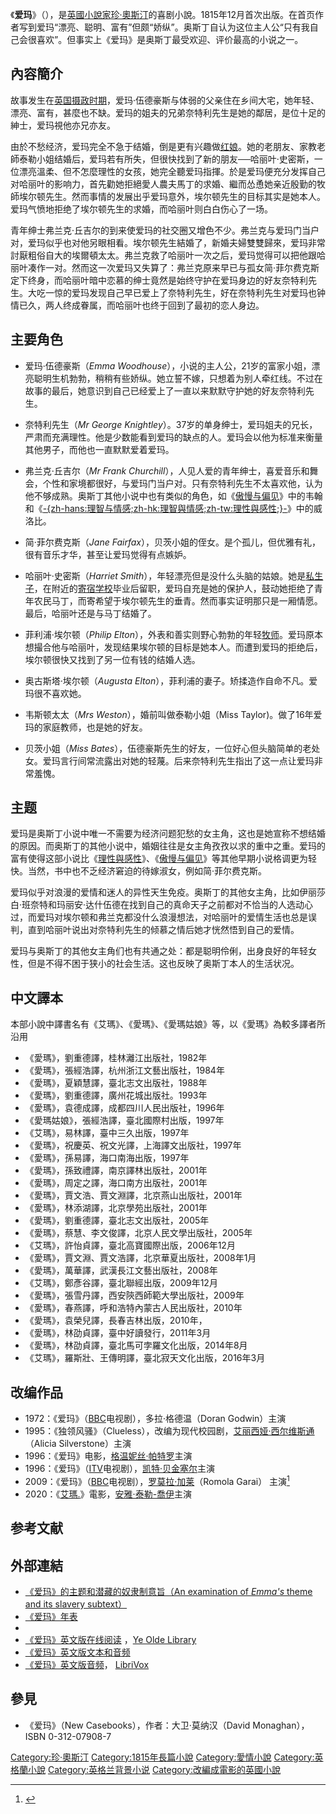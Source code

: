 {{Otheruses|subject=19世紀英國简·奥斯丁的小說|other=原文名稱同名的日本漫畫|艾瑪 (漫畫)}}
{{infobox Book | <!-- See Wikipedia:WikiProject_Novels or Wikipedia:WikiProject_Books -->
| name          = 爱玛
| image         = 
| image caption = 
| title_orig    = Emma
| translator    = 
| author        = [[珍·奥斯汀|珍·奥斯汀]]
| cover_artist  = 
| country       = [[英國|英國]]
| language      = [[英语|英语]]
| series        = 
| genre         = [[小說|小說]]
| publisher     = A. Bertrand
| release_date  = 1816年
| media_type    = 印刷（精裝本和平裝本）
| pages         = 
| isbn          = NA
| preceded_by   = [[曼斯菲爾德莊園|曼斯菲爾德莊園]]（''Mansfield Park''）
| followed_by   = [[諾桑覺寺|諾桑覺寺]]（''Northanger Abbey''）
}}

《'''爱玛'''》（{{lang-en|''Emma''}}），是[[英國|英國]][[小說家|小說家]][[珍·奧斯汀|珍·奧斯汀]]的喜剧小說。1815年12月首次出版。在首页作者写到爱玛“漂亮、聪明、富有”但颇“娇纵”。奥斯丁自认为这位主人公“只有我自己会很喜欢”。但事实上《爱玛》是奥斯丁最受欢迎、评价最高的小说之一。

== 內容簡介 ==
故事发生在[[英国摄政时期|英国摄政时期]]，爱玛·伍德豪斯与体弱的父亲住在乡间大宅，她年轻、漂亮、富有，甚麼也不缺。爱玛的姐夫的兄弟奈特利先生是她的鄰居，是位十足的紳士，爱玛視他亦兄亦友。

由於不愁经济，爱玛完全不急于结婚，倒是更有兴趣做[[红娘|红娘]]。她的老朋友、家教老師泰勒小姐结婚后，爱玛若有所失，但很快找到了新的朋友──哈丽叶·史密斯，一位漂亮溫柔、但不怎麼理性的女孩，她完全聽爱玛指揮。於是爱玛便充分发挥自己对哈丽叶的影响力，首先勸她拒絕愛人農夫馬丁的求婚、繼而怂恿她亲近殷勤的牧師埃尔顿先生。然而事情的发展出乎爱玛意外，埃尔顿先生的目标其实是她本人。爱玛气愤地拒绝了埃尔顿先生的求婚，而哈丽叶则白白伤心了一场。

青年绅士弗兰克·丘吉尔的到来使爱玛的社交圈又增色不少。弗兰克与爱玛门当户对，爱玛似乎也对他另眼相看。埃尔顿先生結婚了，新婚夫婦雙雙歸來，爱玛非常討厭粗俗自大的埃爾頓太太。弗兰克救了哈丽叶一次之后，爱玛觉得可以把他跟哈丽叶凑作一对。然而这一次爱玛又失算了：弗兰克原来早已与孤女简·菲尔费克斯定下终身，而哈丽叶暗中恋慕的绅士竟然是始终守护在爱玛身边的好友奈特利先生。大吃一惊的爱玛发现自己早已爱上了奈特利先生，好在奈特利先生对爱玛也钟情已久，两人终成眷属，而哈丽叶也终于回到了最初的恋人身边。

== 主要角色 ==
*爱玛·伍德豪斯（''Emma Woodhouse''），小说的主人公，21岁的富家小姐，漂亮聪明生机勃勃，稍稍有些娇纵。她立誓不嫁，只想着为别人牵红线。不过在故事的最后，她意识到自己已经爱上了一直以来默默守护她的好友奈特利先生。
  
*奈特利先生（''Mr George Knightley''）。37岁的单身绅士，爱玛姐夫的兄长，严肃而充满理性。他是少数能看到爱玛的缺点的人。爱玛会以他为标准来衡量其他男子，而他也一直默默爱着爱玛。

*弗兰克·丘吉尔（''Mr Frank Churchill''），人见人爱的青年绅士，喜爱音乐和舞会，个性和家境都很好，与爱玛门当户对。只有奈特利先生不太喜欢他，认为他不够成熟。奥斯丁其他小说中也有类似的角色，如《[[傲慢与偏见|傲慢与偏见]]》中的韦翰和《[[理性與感性|-{zh-hans:理智与情感;zh-hk:理智與情感;zh-tw:理性與感性;}-]]》中的威洛比。
 
*简·菲尔费克斯（''Jane Fairfax''），贝茨小姐的侄女。是个孤儿，但优雅有礼，很有音乐才华，甚至让爱玛觉得有点嫉妒。

*哈丽叶·史密斯（''Harriet Smith''），年轻漂亮但是没什么头脑的姑娘。她是[[私生子|私生子]]，在附近的[[寄宿学校|寄宿学校]]毕业后留职，爱玛自充是她的保护人，鼓动她拒绝了青年农民马丁，而寄希望于埃尔顿先生的垂青。然而事实证明那只是一厢情愿。最后，哈丽叶还是与马丁结婚了。

*菲利浦·埃尔顿（''Philip Elton''），外表和善实则野心勃勃的年轻[[牧师|牧师]]。爱玛原本想撮合他与哈丽叶，发现结果埃尔顿的目标是她本人。而遭到爱玛的拒绝后，埃尔顿很快又找到了另一位有钱的结婚人选。

*奥古斯塔·埃尔顿（''Augusta Elton''），菲利浦的妻子。矫揉造作自命不凡。爱玛很不喜欢她。
  
*韦斯顿太太（''Mrs Weston''），婚前叫做泰勒小姐（Miss Taylor)。做了16年爱玛的家庭教师，也是她的好友。

*贝茨小姐（''Miss Bates''），伍德豪斯先生的好友，一位好心但头脑简单的老处女。爱玛言行间常流露出对她的轻蔑。后来奈特利先生指出了这一点让爱玛非常羞愧。

== 主题 ==
爱玛是奥斯丁小说中唯一不需要为经济问题犯愁的女主角，这也是她宣称不想结婚的原因。而奥斯丁的其他小说中，婚姻往往是女主角孜孜以求的重中之重。爱玛的富有使得这部小说比《[[理性與感性|理性與感性]]》、《[[傲慢与偏见|傲慢与偏见]]》等其他早期小说格调更为轻快。当然，书中也不乏经济窘迫的待嫁淑女，例如简·菲尔费克斯。

爱玛似乎对浪漫的爱情和迷人的异性天生免疫。奥斯丁的其他女主角，比如伊丽莎白·班奈特和玛丽安·达什伍德在找到自己的真命天子之前都对不恰当的人选动心过，而爱玛对埃尔顿和弗兰克都没什么浪漫想法，对哈丽叶的爱情生活也总是误判，直到哈丽叶说出对奈特利先生的倾慕之情后她才恍然悟到自己的爱情。

爱玛与奥斯丁的其他女主角们也有共通之处：都是聪明伶俐，出身良好的年轻女性，但是不得不困于狭小的社会生活。这也反映了奥斯丁本人的生活状况。

== 中文譯本 ==
本部小說中譯書名有《艾瑪》、《愛瑪》、《愛瑪姑娘》等，以《愛瑪》為較多譯者所沿用
*《愛瑪》，劉重德譯，桂林灕江出版社，1982年 
*《愛瑪》，張經浩譯，杭州浙江文藝出版社，1984年 
*《愛瑪》，夏穎慧譯，臺北志文出版社，1988年
*《愛瑪》，劉重德譯，廣州花城出版社。1993年
*《愛瑪》，袁德成譯，成都四川人民出版社，1996年 
*《愛瑪姑娘》，張經浩譯，臺北國際村出版，1997年
*《艾瑪》，易林譯，臺中三久出版，1997年
*《愛瑪》，祝慶英、祝文光譯，上海譯文出版社，1997年 
*《愛瑪》，孫易譯，海口南海出版，1997年 
*《愛瑪》，孫致禮譯，南京譯林出版社，2001年 
*《愛瑪》，周定之譯，海口南方出版社，2001年 
*《愛瑪》，賈文浩、賈文淵譯，北京燕山出版社，2001年 
*《愛瑪》，林添湖譯，北京學苑出版社，2001年 
*《愛瑪》，劉重德譯，臺北志文出版社，2005年
*《愛瑪》，蔡慧、李文俊譯，北京人民文學出版社，2005年 
*《艾瑪》，許怡貞譯，臺北高寶國際出版，2006年12月
*《愛瑪》，賈文淵、賈文浩譯，北京華夏出版社，2008年1月 
*《愛瑪》，萬華譯，武漢長江文藝出版社，2008年 
*《艾瑪》，鄭彥谷譯，臺北聯經出版，2009年12月
*《愛瑪》，張雪丹譯，西安陝西師範大學出版社，2009年 
*《愛瑪》，春燕譯，呼和浩特內蒙古人民出版社，2010年
*《愛瑪》，袁榮兒譯，長春吉林出版，2010年，
*《愛瑪》，林劭貞譯，臺中好讀發行，2011年3月
*《愛瑪》，林劭貞譯，臺北馬可孛羅文化出版，2014年8月
*《艾瑪》，羅斯壯、王傳明譯，臺北寂天文化出版，2016年3月

== 改编作品 ==
* 1972：《爱玛》（[[BBC|BBC]]电视剧），多拉·格德温（Doran Godwin）主演
* 1995：《独领风骚》（Clueless），改编为现代校园剧，[[艾丽西娅·西尔维斯通|艾丽西娅·西尔维斯通]]（Alicia Silverstone）主演 
* 1996：《爱玛》电影，[[格温妮丝·帕特罗|格温妮丝·帕特罗]]主演
* 1996：《爱玛》（[[ITV|ITV]]电视剧），[[凯特·贝金塞尔|凯特·贝金塞尔]]主演
* 2009：《爱玛》（[[BBC|BBC]]电视剧），[[罗莫拉·加莱|罗莫拉·加莱]]（Romola Garai） 主演<ref>{{Cite web |url=http://www.bbc.co.uk/pressoffice/pressreleases/stories/2009/04_april/04/emma.shtml |title=存档副本 |accessdate=2009-05-25 |archive-date=2011-09-26 |archive-url=https://web.archive.org/web/20110926054209/http://www.bbc.co.uk/pressoffice/pressreleases/stories/2009/04_april/04/emma.shtml |dead-url=no }}</ref>
* 2020：《[[艾瑪.|艾瑪.]]》電影，[[安雅·泰勒-喬伊|安雅·泰勒-喬伊]]主演

== 参考文献 ==
{{Reflist}}

== 外部連結 ==
{{Wikisource}}
{{wikiquote}}
* [https://web.archive.org/web/20071005171950/http://www.dickens-theme.pwp.blueyonder.co.uk/emmatheme.html 《爱玛》的主题和潜藏的奴隶制意旨（An examination of ''Emma's'' theme and its slavery subtext）]
* [http://www.jimandellen.org/austen/emma.calendar.html 《爱玛》年表] {{Wayback|url=http://www.jimandellen.org/austen/emma.calendar.html |date=20100913212019 }}
*{{gutenberg|no=158|name=Emma}}
* [http://www.yeoldelibrary.com/text/AustenJ/emma/index.htm 《爱玛》英文版在线阅读] {{Wayback|url=http://www.yeoldelibrary.com/text/AustenJ/emma/index.htm |date=20100703151438 }}，[http://www.yeoldelibrary.com/ Ye Olde Library] {{Wayback|url=http://www.yeoldelibrary.com/ |date=20130523062655 }}
* [http://publicliterature.org/books/emma/xaa.php 《爱玛》英文版文本和音频] {{Wayback|url=http://publicliterature.org/books/emma/xaa.php |date=20090507101754 }}
* [http://librivox.org/emma-by-jane-austen-solo/ 《爱玛》英文版音频]， [https://web.archive.org/web/20191002080716/https://librivox.org/ LibriVox]

== 參見 ==
{{Portal box|英国|文学}}
* 《爱玛》（New Casebooks），作者：大卫·莫纳汉（David Monaghan），ISBN 0-312-07908-7

{{Jane Austen novels}}
{{愛瑪}}

{{Authority control}}
{{DEFAULTSORT:Emma}}
[[Category:珍·奧斯汀|Category:珍·奧斯汀]]
[[Category:1815年長篇小說|Category:1815年長篇小說]]
[[Category:愛情小說|Category:愛情小說]]
[[Category:英格蘭小說|Category:英格蘭小說]]
[[Category:英格兰背景小说|Category:英格兰背景小说]]
[[Category:改編成電影的英國小說|Category:改編成電影的英國小說]]